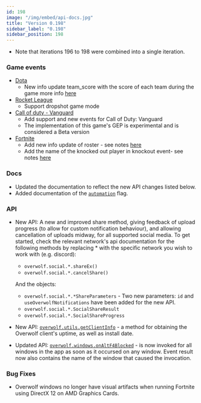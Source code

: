 ```yaml
---
id: 198
image: "/img/embed/api-docs.jpg"
title: "Version 0.198"
sidebar_label: "0.198"
sidebar_position: 198
---
```


* Note that iterations 196 to 198 were combined into a single iteration. 

### Game events
* [Dota](/api/games/events/dota-2)
  * New info update team_score with the score of each team during the game more info [here](/api/games/events/dota-2)
* [Rocket League](/api/games/events/rocket-league)
  * Support dropshot game mode
* [Call of duty - Vanguard](/api/games/events/call-of-duty-vanguard)
  * Add support and new events for Call of Duty: Vanguard
  * The implementation of this game's GEP is experimental and is considered a Beta version
* [Fortnite](/api/games/events/fortnite)
  * Add new info update of roster - see notes [here](/api/games/events/fortnite#roster-note)
  * Add the name of the knocked out player in knockout event- see notes [here](/api/games/events/fortnite#knockout-note)

### Docs
- Updated the documentation to reflect the new API changes listed below.
- Added documentation of the [`automation`](/start/getting-started/using-dev-tools#enabling-automation-testing-with-automation-flag) flag.

### API
- New API: A new and improved share method, giving feedback of upload progress (to allow for custom notification behaviour), and allowing cancellation of uploads midway, for all supported social media. To get started, check the relevant network's api documentation for the following methods by replacing * with the specific network you wish to work with (e.g. discord):
    * `overwolf.social.*.shareEx()`
    * `overwolf.social.*.cancelShare()`

  And the objects:
    * `overwolf.social.*.*ShareParameters` - Two new parameters: `id` and `useOverwolfNotifications` have been added for the new API.
    * `overwolf.social.*.SocialShareResult`
    * `overwolf.social.*.SocialShareProgress`

- New API: [`overwolf.utils.getClientInfo`](/api/utils) - a method for obtaining the Overwolf client's uptime, as well as install date.
- Updated API: [`overwolf.windows.onAltF4Blocked`](/api/windows) - is now invoked for all windows in the app as soon as it occursed on any window. Event result now also contains the name of the window that caused the invocation.


### Bug Fixes
- Overwolf windows no longer have visual artifacts when running Fortnite using DirectX 12 on AMD Graphics Cards.



